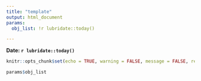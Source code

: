 ```yaml
---
title: "template"
output: html_document
params:
  obj_list: !r lubridate::today()

---
```


**Date: `r lubridate::today()`**

```r
knitr::opts_chunk$set(echo = TRUE, warning = FALSE, message = FALSE, results = 'markup')
```

```r

params$obj_list

```

